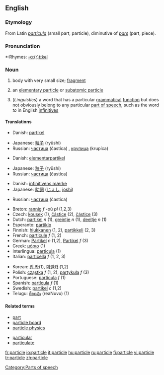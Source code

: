 ==English==

===Etymology===
From Latin ''[[particula]]'' (small part, particle), diminutive of ''[[pars]]'' (part, piece).

===Pronunciation===
*:Rhymes: [[Rhymes:English:-ɑː(r)tɪkəl|-ɑː(r)tɪkəl]]

===Noun===
{{en-noun}}
#  body with very small size; [[fragment]]
# {{physics}} an [[elementary particle]] or [[subatomic particle]]
#[[Category:Parts of speech]] (''Linguistics'') a word that has a particular [[grammatical]] [[function]] but does not obviously belong to any particular [[part of speech]], such as the word ''to'' in English [[infinitive]]s

====Translations====
{{top|body with very small size}}
*Danish: [[partikel]]
{{mid}}
*Japanese: [[粒子]] (ryūshi)
*Russian: [[частица]] (častíca) {{f}}, [[крупица]] (krupíca) {{f}}
{{bottom}}

{{top|elementary particle or subatomic particle}}
*Danish: [[elementarpartikel]]
{{mid}}
*Japanese: [[粒子]] (ryūshi)
*Russian: [[частица]] (častíca) {{f}}
{{bottom}}

{{top|word that does not belong to any particular part of speech}}
*Danish: [[infinitivens mærke]]
*Japanese: [[助詞]] ([[じょし]], [[joshi]])
{{mid}}
*Russian: [[частица]] (častíca) {{f}}
{{bottom}}

{{rfc-trans}}
{{top}}
*Breton: [[rannig]] ''f'' -où ''pl'' (1,2,3)
*Czech: [[kousek]] {{m}} (1), [[částice]] {{f}} (2), [[částice]] {{f}} (3)
*Dutch: [[partikel]] ''n'' (1), [[greintje]] ''n'' (1), [[deeltje]] ''n'' (1)
*Esperanto: [[partiklo]]
*Finnish: [[hiukkanen]] (1, 2), [[partikkeli]] (2, 3)
*French: [[particule]] ''f'' (1, 2)
*German: [[Partikel]] ''n'' (1,2), [[Partikel]] ''f'' (3)
*Greek: [[μόριο]] (1)
*Interlingua: [[particula]] (1)
*Italian: [[particella]] ''f'' (1, 2, 3)
{{mid}}
*Korean: [[입 카]](1), [[미릴카]] (1,2)
*Polish: [[cząstka]] ''f'' (1, 2), [[partykuła]] ''f'' (3)
*Portuguese: [[partícula]] ''f'' (1)
*Spanish: [[partícula]] ''f'' (1)
*Swedish: [[partikel]] ''c'' (1,2)
*Telugu: [[రేణువు]] (reaNuvu) (1)
{{bottom}}

====Related terms====
{{top}}
*[[part]]
*[[particle board]]
*[[particle physics]]
{{mid}}
*[[particular]]
*[[particulate]]
{{bottom}}

[[fr:particle]]
[[io:particle]]
[[it:particle]]
[[hu:particle]]
[[ru:particle]]
[[fi:particle]]
[[vi:particle]]
[[tr:particle]]
[[zh:particle]]